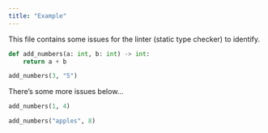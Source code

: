 ```yaml
---
title: "Example"
---
```


This file contains some issues for the linter (static type checker) to identify.

```python
def add_numbers(a: int, b: int) -> int:
    return a + b

add_numbers(3, "5")
```

There's some more issues below...

```python
add_numbers(1, 4)

add_numbers("apples", 8)
```